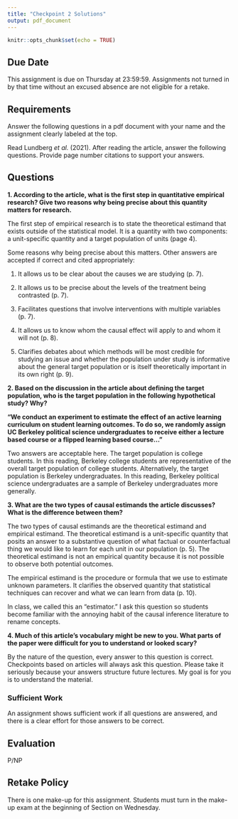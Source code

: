 ```yaml
---
title: "Checkpoint 2 Solutions"
output: pdf_document
---
```


```r
knitr::opts_chunk$set(echo = TRUE)
```

## Due Date 

This assignment is due on Thursday at 23:59:59. Assignments not turned in by that time without an excused absence are not eligible for a retake. 

## Requirements 

Answer the following questions in a pdf document with your name and the assignment clearly labeled at the top. 

Read Lundberg *et al.* (2021). After reading the article, answer the following questions. Provide page number citations to support your answers.  

## Questions 

**1. According to the article, what is the first step in quantitative empirical research? Give two reasons why being precise about this quantity matters for research.**

The first step of empirical research is to state the theoretical estimand that exists outside of the statistical model. It is a quantity with two components: a unit-specific quantity and a target population of units (page 4).

Some reasons why being precise about this matters. Other answers are accepted if correct and cited appropriately: 

1) It allows us to be clear about the causes we are studying (p. 7).

2) It allows us to be precise about the levels of the treatment being contrasted (p. 7).

3) Facilitates questions that involve interventions with multiple variables (p. 7). 

4) It allows us to know whom the causal effect will apply to and whom it will not (p. 8). 

5) Clarifies debates about which methods will be most credible for studying an issue and whether the population under study is informative about the general target population or is itself theoretically important in its own right (p. 9). 

**2. Based on the discussion in the article about defining the target population, who is the target population in the following hypothetical study? Why?**

**"We conduct an experiment to estimate the effect of an active learning curriculum on student learning outcomes. To do so, we randomly assign UC Berkeley political science undergraduates to receive either a lecture based course or a flipped learning based course..."**

Two answers are acceptable here. The target population is college students. In this reading, Berkeley college students are representative of the overall target population of college students. Alternatively, the target population is Berkeley undergraduates. In this reading, Berkeley political science undergraduates are a sample of Berkeley undergraduates more generally. 

**3. What are the two types of causal estimands the article discusses? What is the difference between them?**

The two types of causal estimands are the theoretical estimand and empirical estimand. The theoretical estimand is a unit-specific quantity that posits an answer to a substantive question of what factual or counterfactual thing we would like to learn for each unit in our population (p. 5). The theoretical estimand is not an empirical quantity because it is not possible to observe both potential outcomes. 

The empirical estimand is the procedure or formula that we use to estimate unknown parameters. It clarifies the observed quantity that statistical techniques can recover and what we can learn from data (p. 10). 

In class, we called this an "estimator." I ask this question so students become familiar with the annoying habit of the causal inference literature to rename concepts. 

**4. Much of this article's vocabulary might be new to you. What parts of the paper were difficult for you to understand or looked scary?**

By the nature of the question, every answer to this question is correct. Checkpoints based on articles will always ask this question. Please take it seriously because your answers structure future lectures. My goal is for you is to understand the material.

### Sufficient Work 

An assignment shows sufficient work if all questions are answered, and there is a clear effort for those answers to be correct. 

## Evaluation 

P/NP 

## Retake Policy  

There is one make-up for this assignment. Students must turn in the make-up exam at the beginning of Section on Wednesday. 

